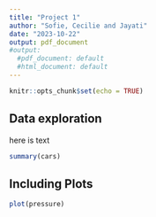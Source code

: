 ```yaml
---
title: "Project 1"
author: "Sofie, Cecilie and Jayati"
date: "2023-10-22"
output: pdf_document
#output:
  #pdf_document: default
  #html_document: default
---
```


```r
knitr::opts_chunk$set(echo = TRUE)
```

## Data exploration

here is text

```r
summary(cars)
```

## Including Plots


```r
plot(pressure)
```



